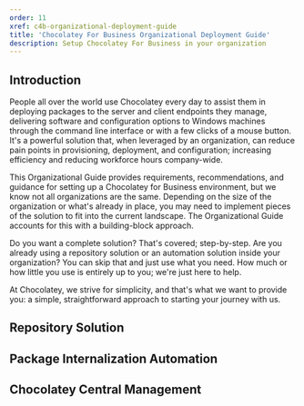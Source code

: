 ```yaml
---
order: 11
xref: c4b-organizational-deployment-guide
title: 'Chocolatey For Business Organizational Deployment Guide'
description: Setup Chocolatey For Business in your organization
---
```


## Introduction

People all over the world use Chocolatey every day to assist them in deploying packages to the server and client endpoints they manage, delivering software and configuration options to Windows machines through the command line interface or with a few clicks of a mouse button. It's a powerful solution that, when leveraged by an organization, can reduce pain points in provisioning, deployment, and configuration; increasing efficiency and reducing workforce hours company-wide.

This Organizational Guide provides requirements, recommendations, and guidance for setting up a Chocolatey for Business environment, but we know not all organizations are the same. Depending on the size of the organization or what's already in place, you may need to implement pieces of the solution to fit into the current landscape. The Organizational Guide accounts for this with a building-block approach.

Do you want a complete solution? That's covered; step-by-step. Are you already using a repository solution or an automation solution inside your organization? You can skip that and just use what you need. How much or how little you use is entirely up to you; we're just here to help.

At Chocolatey, we strive for simplicity, and that's what we want to provide you: a simple, straightforward approach to starting your journey with us.

## Repository Solution

<OrgGuideRepositoryIntro />

## Package Internalization Automation

<OrgGuidePackageAutomationIntro />

## Chocolatey Central Management

<OrgGuideCentralManagementIntro />